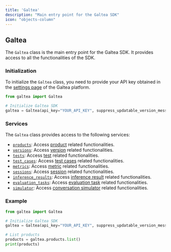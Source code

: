 ```yaml
---
title: 'Galtea'
description: "Main entry point for the Galtea SDK"
icon: "objects-column"
---
```


## Galtea

The `Galtea` class is the main entry point for the Galtea SDK. It provides access to all the functionalities of the SDK.

### Initialization

To initialize the `Galtea` class, you need to provide your API key obtained in the [settings page](https://platform.galtea.ai/settings) of the Galtea platform.

```python
from galtea import Galtea

# Initialize Galtea SDK
galtea = Galtea(api_key="YOUR_API_KEY", suppress_updatable_version_message=False)
```

### Services

The `Galtea` class provides access to the following services:

- [`products`](/sdk/api/product/service): Access [product](/concepts/product) related functionalities.
- [`versions`](/sdk/api/version/service): Access [version](/concepts/product/version) related functionalities.
- [`tests`](/sdk/api/test/service): Access [test](/concepts/product/test) related functionalities.
- [`test_cases`](/sdk/api/test-case/service): Access [test cases](/concepts/product/test/case) related functionalities.
- [`metrics`](/sdk/api/metrics/service): Access [metric](/concepts/metric-type) related functionalities.
- [`sessions`](/sdk/api/session/service): Access [session](/concepts/product/version/session) related functionalities.
- [`inference_results`](/sdk/api/inference-result/service): Access [inference result](/concepts/product/version/session/inference-result) related functionalities.
- [`evaluation_tasks`](/sdk/api/evaluation-task/service): Access [evaluation task](/concepts/product/version/session/evaluation-task) related functionalities.
- [`simulator`](/sdk/api/simulator/service): Access [conversation simulator](/concepts/conversation-simulator) related functionalities.


### Example

```python
from galtea import Galtea

# Initialize Galtea SDK
galtea = Galtea(api_key="YOUR_API_KEY", suppress_updatable_version_message=False)

# List products
products = galtea.products.list()
print(products)
```